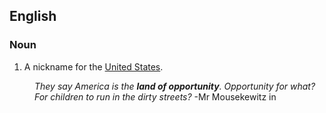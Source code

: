 ==English==
===Noun===
#A nickname for the [[United States]].
:''They say America is the '''land of opportunity'''. Opportunity for what? For children to run in the dirty streets?'' -Mr Mousekewitz in ''{{w|An American Tail: Fievel Goes West}}''